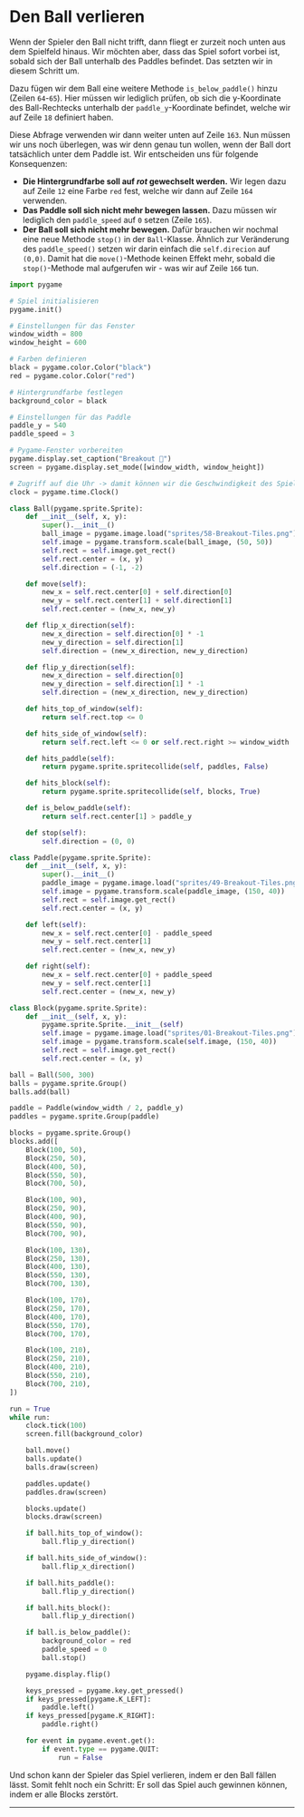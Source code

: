 # Den Ball verlieren
Wenn der Spieler den Ball nicht trifft, dann fliegt er zurzeit noch unten aus dem Spielfeld hinaus. Wir möchten aber, dass das Spiel sofort vorbei ist, sobald sich der Ball unterhalb des Paddles befindet. Das setzten wir in diesem Schritt um.

Dazu fügen wir dem Ball eine weitere Methode `is_below_paddle()` hinzu (Zeilen `64`-`65`). Hier müssen wir lediglich prüfen, ob sich die y-Koordinate des Ball-Rechtecks unterhalb der `paddle_y`-Koordinate befindet, welche wir auf Zeile `18` definiert haben.

Diese Abfrage verwenden wir dann weiter unten auf Zeile `163`. Nun müssen wir uns noch überlegen, was wir denn genau tun wollen, wenn der Ball dort tatsächlich unter dem Paddle ist. Wir entscheiden uns für folgende Konsequenzen:
- **Die Hintergrundfarbe soll auf _rot_ gewechselt werden.** Wir legen dazu auf Zeile `12` eine Farbe `red` fest, welche wir dann auf Zeile `164` verwenden.
- **Das Paddle soll sich nicht mehr bewegen lassen.** Dazu müssen wir lediglich den `paddle_speed` auf `0` setzen (Zeile `165`).
- **Der Ball soll sich nicht mehr bewegen.** Dafür brauchen wir nochmal eine neue Methode `stop()` in der `Ball`-Klasse. Ähnlich zur Veränderung des `paddle_speed()` setzen wir darin einfach die `self.direcion` auf `(0,0)`. Damit hat die `move()`-Methode keinen Effekt mehr, sobald die `stop()`-Methode mal aufgerufen wir - was wir auf Zeile `166` tun.

```python showLineNumbers {10-15,64-65,67-68,163-166}
import pygame

# Spiel initialisieren
pygame.init()

# Einstellungen für das Fenster
window_width = 800
window_height = 600

# Farben definieren
black = pygame.color.Color("black")
red = pygame.color.Color("red")

# Hintergrundfarbe festlegen
background_color = black

# Einstellungen für das Paddle
paddle_y = 540
paddle_speed = 3

# Pygame-Fenster vorbereiten
pygame.display.set_caption("Breakout 👾")
screen = pygame.display.set_mode([window_width, window_height])

# Zugriff auf die Uhr -> damit können wir die Geschwindigkeit des Spiels anpassen
clock = pygame.time.Clock()

class Ball(pygame.sprite.Sprite):
    def __init__(self, x, y):
        super().__init__()
        ball_image = pygame.image.load("sprites/58-Breakout-Tiles.png")
        self.image = pygame.transform.scale(ball_image, (50, 50))
        self.rect = self.image.get_rect()
        self.rect.center = (x, y)
        self.direction = (-1, -2)

    def move(self):
        new_x = self.rect.center[0] + self.direction[0]
        new_y = self.rect.center[1] + self.direction[1]
        self.rect.center = (new_x, new_y)

    def flip_x_direction(self):
        new_x_direction = self.direction[0] * -1
        new_y_direction = self.direction[1]
        self.direction = (new_x_direction, new_y_direction)

    def flip_y_direction(self):
        new_x_direction = self.direction[0]
        new_y_direction = self.direction[1] * -1
        self.direction = (new_x_direction, new_y_direction)

    def hits_top_of_window(self):
        return self.rect.top <= 0

    def hits_side_of_window(self):
        return self.rect.left <= 0 or self.rect.right >= window_width

    def hits_paddle(self):
        return pygame.sprite.spritecollide(self, paddles, False)

    def hits_block(self):
        return pygame.sprite.spritecollide(self, blocks, True)

    def is_below_paddle(self):
        return self.rect.center[1] > paddle_y

    def stop(self):
        self.direction = (0, 0)

class Paddle(pygame.sprite.Sprite):
    def __init__(self, x, y):
        super().__init__()
        paddle_image = pygame.image.load("sprites/49-Breakout-Tiles.png")
        self.image = pygame.transform.scale(paddle_image, (150, 40))
        self.rect = self.image.get_rect()
        self.rect.center = (x, y)

    def left(self):
        new_x = self.rect.center[0] - paddle_speed
        new_y = self.rect.center[1]
        self.rect.center = (new_x, new_y)

    def right(self):
        new_x = self.rect.center[0] + paddle_speed
        new_y = self.rect.center[1]
        self.rect.center = (new_x, new_y)

class Block(pygame.sprite.Sprite):
    def __init__(self, x, y):
        pygame.sprite.Sprite.__init__(self)
        self.image = pygame.image.load("sprites/01-Breakout-Tiles.png")
        self.image = pygame.transform.scale(self.image, (150, 40))
        self.rect = self.image.get_rect()
        self.rect.center = (x, y)

ball = Ball(500, 300)
balls = pygame.sprite.Group()
balls.add(ball)

paddle = Paddle(window_width / 2, paddle_y)
paddles = pygame.sprite.Group(paddle)

blocks = pygame.sprite.Group()
blocks.add([
    Block(100, 50),
    Block(250, 50),
    Block(400, 50),
    Block(550, 50),
    Block(700, 50),

    Block(100, 90),
    Block(250, 90),
    Block(400, 90),
    Block(550, 90),
    Block(700, 90),

    Block(100, 130),
    Block(250, 130),
    Block(400, 130),
    Block(550, 130),
    Block(700, 130),

    Block(100, 170),
    Block(250, 170),
    Block(400, 170),
    Block(550, 170),
    Block(700, 170),

    Block(100, 210),
    Block(250, 210),
    Block(400, 210),
    Block(550, 210),
    Block(700, 210),
])

run = True
while run:
    clock.tick(100)
    screen.fill(background_color)

    ball.move()
    balls.update()
    balls.draw(screen)

    paddles.update()
    paddles.draw(screen)

    blocks.update()
    blocks.draw(screen)

    if ball.hits_top_of_window():
        ball.flip_y_direction()

    if ball.hits_side_of_window():
        ball.flip_x_direction()

    if ball.hits_paddle():
        ball.flip_y_direction()

    if ball.hits_block():
        ball.flip_y_direction()

    if ball.is_below_paddle():
        background_color = red
        paddle_speed = 0
        ball.stop()

    pygame.display.flip()

    keys_pressed = pygame.key.get_pressed()
    if keys_pressed[pygame.K_LEFT]:
        paddle.left()
    if keys_pressed[pygame.K_RIGHT]:
        paddle.right()

    for event in pygame.event.get():
        if event.type == pygame.QUIT:
            run = False
```

Und schon kann der Spieler das Spiel verlieren, indem er den Ball fällen lässt. Somit fehlt noch ein Schritt: Er soll das Spiel auch gewinnen können, indem er alle Blocks zerstört.

---
